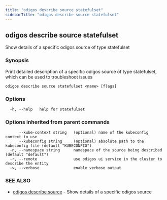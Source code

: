 ```yaml
---
title: "odigos describe source statefulset"
sidebarTitle: "odigos describe source statefulset"
---
```

## odigos describe source statefulset

Show details of a specific odigos source of type statefulset

### Synopsis

Print detailed description of a specific odigos source of type statefulset, which can be used to troubleshoot issues

```
odigos describe source statefulset <name> [flags]
```

### Options

```
  -h, --help   help for statefulset
```

### Options inherited from parent commands

```
      --kube-context string   (optional) name of the kubeconfig context to use
      --kubeconfig string     (optional) absolute path to the kubeconfig file (default "KUBECONFIG")
  -n, --namespace string      namespace of the source being described (default "default")
  -r, --remote                use odigos ui service in the cluster to describe the entity
  -v, --verbose               enable verbose output
```

### SEE ALSO

* [odigos describe source](/cli/odigos_describe_source)	 - Show details of a specific odigos source